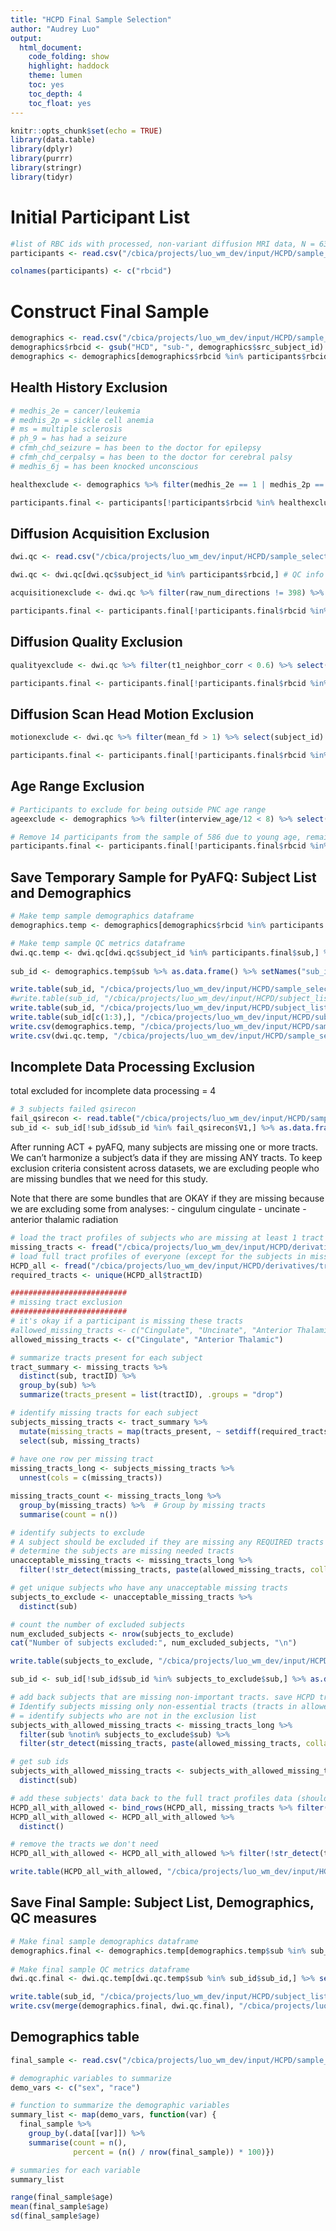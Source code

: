 ```yaml
---
title: "HCPD Final Sample Selection"
author: "Audrey Luo"
output:
  html_document:
    code_folding: show
    highlight: haddock
    theme: lumen
    toc: yes
    toc_depth: 4
    toc_float: yes
---
```


```r
knitr::opts_chunk$set(echo = TRUE)
library(data.table)
library(dplyr)
library(purrr)
library(stringr)
library(tidyr)
```

# Initial Participant List
```r
#list of RBC ids with processed, non-variant diffusion MRI data, N = 639  
participants <- read.csv("/cbica/projects/luo_wm_dev/input/HCPD/sample_selection_files/HCPD_NonVariantDWI_participantlist.csv") # generated by /cbica/projects/luo_wm_dev/code/Generate_input/4_QC_scripts/HCPD_IdentifyVariants.ipynb

colnames(participants) <- c("rbcid") 
```

# Construct Final Sample
```r
demographics <- read.csv("/cbica/projects/luo_wm_dev/input/HCPD/sample_selection_files/hcpd_demographics.csv") # originally downloaded from /cbica/projects/RBC/Curation/RBC_demo_pheno/data/hcpd_demographics.csv but this file has since been moved. Also available on PennLINC slack.
demographics$rbcid <- gsub("HCD", "sub-", demographics$src_subject_id) 
demographics <- demographics[demographics$rbcid %in% participants$rbcid,] #demographic, medical, and clinical information for just the N = 639 participants with non-variant diffusion MRI data
```

## Health History Exclusion
```r
# medhis_2e = cancer/leukemia
# medhis_2p = sickle cell anemia
# ms = multiple sclerosis
# ph_9 = has had a seizure
# cfmh_chd_seizure = has been to the doctor for epilepsy
# cfmh_chd_cerpalsy = has been to the doctor for cerebral palsy
# medhis_6j = has been knocked unconscious

healthexclude <- demographics %>% filter(medhis_2e == 1 | medhis_2p == 1 | ms == 1 | ph_9 == 1 | cfmh_chd_seizure == 1 | cfmh_chd_cerpalsy == 1 | medhis_6j == 1) %>% select(rbcid) #participants to exclude from the final study sample for medical or health history

participants.final <- participants[!participants$rbcid %in% healthexclude$rbcid,] %>% as.data.frame() %>% setNames(c("rbcid")) #remove 7 health exclude participants from the initial sample of 639 individuals with non-variant diffusion MRI data, remaining N = 632
```

## Diffusion Acquisition Exclusion
```r
dwi.qc <- read.csv("/cbica/projects/luo_wm_dev/input/HCPD/sample_selection_files/HCPD_DWI_QCmetrics.csv") #diffusion scan acquisition parameters and quality metrics, generated by /cbica/projects/luo_wm_dev/code/Generate_input/4_QC_scripts/diffusion_qcmetrics.ipynb

dwi.qc <- dwi.qc[dwi.qc$subject_id %in% participants$rbcid,] # QC info for just the N=639 participants with non-variant diffusion data
```

```r
acquisitionexclude <- dwi.qc %>% filter(raw_num_directions != 398) %>% select(subject_id) #participants to exclude from the final study sample for missing a diffusion MRI run, resulting in 298 or 299 diffusion directions instead of 398

participants.final <- participants.final[!participants.final$rbcid %in% acquisitionexclude$subject_id,] %>% as.data.frame() %>% setNames(c("rbcid")) #remove 8 participants from the sample of 632 health include individuals due to missing gradient directions, remaining N = 624
```

## Diffusion Quality Exclusion
```r
qualityexclude <- dwi.qc %>% filter(t1_neighbor_corr < 0.6) %>% select(subject_id) #participants to exclude from the final study sample based on processed diffusion MRI neighborhood correlation

participants.final <- participants.final[!participants.final$rbcid %in% qualityexclude$subject_id,] %>% as.data.frame() %>% setNames(c("rbcid")) #remove 14 participants from the sample of 624 due to diffusion data quality, remaining N = 610
```

## Diffusion Scan Head Motion Exclusion
```r
motionexclude <- dwi.qc %>% filter(mean_fd > 1) %>% select(subject_id) #participants to exclude from the final study sample based on high in-scanner head motion during the diffusion runs. (Note that 6 of these participants were already excluded in previous steps)

participants.final <- participants.final[!participants.final$rbcid %in% motionexclude$subject_id,] %>% as.data.frame() %>% setNames(c("rbcid")) #remove 24 participants from the sample of 610 due to in-scanner head motion, remaining N = 586
```

## Age Range Exclusion 
```r
# Participants to exclude for being outside PNC age range
ageexclude <- demographics %>% filter(interview_age/12 < 8) %>% select(rbcid)

# Remove 14 participants from the sample of 586 due to young age, remaining N = 572
participants.final <- participants.final[!participants.final$rbcid %in% ageexclude$rbcid,] %>% as.data.frame() %>% setNames(c("sub"))
```

## Save Temporary Sample for PyAFQ: Subject List and Demographics
```r
# Make temp sample demographics dataframe
demographics.temp <- demographics[demographics$rbcid %in% participants.final$sub,] %>% select(rbcid, interview_age, sex, race, site) %>% mutate(interview_age = interview_age/12) %>% rename(sub = rbcid, age=interview_age) # combine demographics data 

# Make temp sample QC metrics dataframe 
dwi.qc.temp <- dwi.qc[dwi.qc$subject_id %in% participants.final$sub,] %>% select(subject_id, mean_fd, t1_neighbor_corr) %>% rename(sub = subject_id) # note that var(t1_neighbor_corr) = 0.001338567 and var(mean_fd) = 0.02042722
 
sub_id <- demographics.temp$sub %>% as.data.frame() %>% setNames("sub_id") # want the same ordering as demographics df

write.table(sub_id, "/cbica/projects/luo_wm_dev/input/HCPD/sample_selection_files/HCPD_WMDev_TempSample_N572_age8to22.txt", col.names=T, row.names=F, quote = TRUE)
#write.table(sub_id, "/cbica/projects/luo_wm_dev/input/HCPD/subject_list/HCPD_tempsubject_list.txt", col.names=F, row.names=F, quote = FALSE)
write.table(sub_id, "/cbica/projects/luo_wm_dev/input/HCPD/subject_list/HCPD_subject_list_babs.txt", col.names=T, row.names=F, quote = FALSE)
write.table(sub_id[c(1:3),], "/cbica/projects/luo_wm_dev/input/HCPD/subject_list/HCPD_subject_list_test.txt", col.names=F, row.names=F, quote = FALSE)
write.csv(demographics.temp, "/cbica/projects/luo_wm_dev/input/HCPD/sample_selection_files/HCPD_WMDev_TempSampleDemographics_N572_age8to22.csv", quote = F, row.names = F)
write.csv(dwi.qc.temp, "/cbica/projects/luo_wm_dev/input/HCPD/sample_selection_files/HCPD_WMDev_TempSampleQCMetrics_N572_age8to22.csv", quote = F, row.names = F)
```

## Incomplete Data Processing Exclusion
total excluded for incomplete data processing = 4
```r
# 3 subjects failed qsirecon
fail_qsirecon <- read.table("/cbica/projects/luo_wm_dev/input/HCPD/sample_selection_files/failed_qsirecon.txt", sep = ",")
sub_id <- sub_id[!sub_id$sub_id %in% fail_qsirecon$V1,] %>% as.data.frame() %>% setNames("sub_id") #remove 3 participants from the sample of 572 due to failure to complete qsirecon, final N = 569
```

After running ACT + pyAFQ, many subjects are missing one or more tracts. We can't harmonize a subject's data if they are missing ANY tracts. To keep exclusion criteria consistent across datasets, we are excluding people who are missing bundles that we need for this study.

Note that there are some bundles that are OKAY if they are missing because we are excluding some from analyses:
- cingulum cingulate
- uncinate
- anterior thalamic radiation
```r
# load the tract profiles of subjects who are missing at least 1 tract
missing_tracts <- fread("/cbica/projects/luo_wm_dev/input/HCPD/derivatives/tract_profiles/all_subjects/missing_tract_profiles_nocovbat.tsv")
# load full tract profiles of everyone (except for the subjects in missing_tracts)
HCPD_all <- fread("/cbica/projects/luo_wm_dev/input/HCPD/derivatives/tract_profiles/all_subjects/collated_tract_profiles_nocovbat_tmp.tsv")
required_tracts <- unique(HCPD_all$tractID)

##########################
# missing tract exclusion
##########################
# it's okay if a participant is missing these tracts
#allowed_missing_tracts <- c("Cingulate", "Uncinate", "Anterior Thalamic")
allowed_missing_tracts <- c("Cingulate", "Anterior Thalamic")

# summarize tracts present for each subject
tract_summary <- missing_tracts %>%
  distinct(sub, tractID) %>%
  group_by(sub) %>%
  summarize(tracts_present = list(tractID), .groups = "drop")

# identify missing tracts for each subject
subjects_missing_tracts <- tract_summary %>%
  mutate(missing_tracts = map(tracts_present, ~ setdiff(required_tracts, .x))) %>%
  select(sub, missing_tracts)
 
# have one row per missing tract
missing_tracts_long <- subjects_missing_tracts %>%
  unnest(cols = c(missing_tracts))

missing_tracts_count <- missing_tracts_long %>%
  group_by(missing_tracts) %>%  # Group by missing tracts
  summarise(count = n()) 

# identify subjects to exclude
# A subject should be excluded if they are missing any REQUIRED tracts (aka tracts not in "allowed_missing_tracts")
# determine the subjects are missing needed tracts  
unacceptable_missing_tracts <- missing_tracts_long %>%
  filter(!str_detect(missing_tracts, paste(allowed_missing_tracts, collapse = "|")))

# get unique subjects who have any unacceptable missing tracts
subjects_to_exclude <- unacceptable_missing_tracts %>%
  distinct(sub)

# count the number of excluded subjects
num_excluded_subjects <- nrow(subjects_to_exclude)
cat("Number of subjects excluded:", num_excluded_subjects, "\n")

write.table(subjects_to_exclude, "/cbica/projects/luo_wm_dev/input/HCPD/sample_selection_files/subs_missing_tracts.txt", col.names=T, row.names=F, quote = TRUE)

sub_id <- sub_id[!sub_id$sub_id %in% subjects_to_exclude$sub,] %>% as.data.frame() %>% setNames("sub_id") # remove 1 participant from sample of 569 due to failing qsiprep/qsirecon, new N = 568
```

```r
# add back subjects that are missing non-important tracts. save HCPD tract profiles
# Identify subjects missing only non-essential tracts (tracts in allowed_missing_tracts)
# = identify subjects who are not in the exclusion list
subjects_with_allowed_missing_tracts <- missing_tracts_long %>%
  filter(sub %notin% subjects_to_exclude$sub) %>%
  filter(str_detect(missing_tracts, paste(allowed_missing_tracts, collapse = "|")))

# get sub ids
subjects_with_allowed_missing_tracts <- subjects_with_allowed_missing_tracts %>%
  distinct(sub)

# add these subjects' data back to the full tract profiles data (should be 0 participants added back)
HCPD_all_with_allowed <- bind_rows(HCPD_all, missing_tracts %>% filter(sub %in% subjects_with_allowed_missing_tracts$sub))
HCPD_all_with_allowed <- HCPD_all_with_allowed %>%
  distinct()

# remove the tracts we don't need
HCPD_all_with_allowed <- HCPD_all_with_allowed %>% filter(!str_detect(tractID, paste(allowed_missing_tracts, collapse = "|")))

write.table(HCPD_all_with_allowed, "/cbica/projects/luo_wm_dev/input/HCPD/derivatives/tract_profiles/all_subjects/collated_tract_profiles_nocovbat.tsv", row.names = FALSE)
```

## Save Final Sample: Subject List, Demographics, QC measures
```r
# Make final sample demographics dataframe
demographics.final <- demographics.temp[demographics.temp$sub %in% sub_id$sub_id,] %>% select(sub, age, sex, race, site) # combine demographics data 
 
# Make final sample QC metrics dataframe 
dwi.qc.final <- dwi.qc.temp[dwi.qc.temp$sub %in% sub_id$sub_id,] %>% select(sub, mean_fd, t1_neighbor_corr) 

write.table(sub_id, "/cbica/projects/luo_wm_dev/input/HCPD/subject_list/final_sample/HCPD_WMDev_FinalSample.txt", col.names=T, row.names=F, quote = TRUE)
write.csv(merge(demographics.final, dwi.qc.final), "/cbica/projects/luo_wm_dev/input/HCPD/sample_selection_files/final_sample/HCPD_WMDev_FinalSampleDemoQC.csv", quote = F, row.names = F)
```

## Demographics table
```r
final_sample <- read.csv("/cbica/projects/luo_wm_dev/input/HCPD/sample_selection_files/final_sample/HCPD_WMDev_FinalSampleDemoQC.csv", header=T)

# demographic variables to summarize
demo_vars <- c("sex", "race")

# function to summarize the demographic variables
summary_list <- map(demo_vars, function(var) {
  final_sample %>%
    group_by(.data[[var]]) %>%
    summarise(count = n(),
              percent = (n() / nrow(final_sample)) * 100)})

# summaries for each variable
summary_list

range(final_sample$age)
mean(final_sample$age)
sd(final_sample$age)
```
